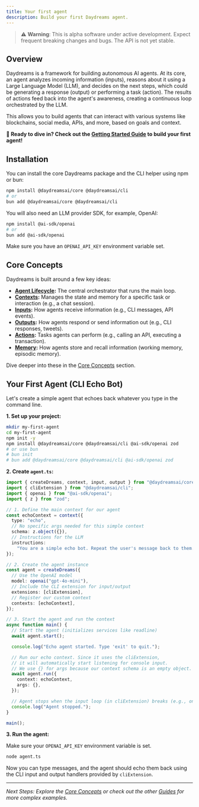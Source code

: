 ```yaml
---
title: Your first agent
description: Build your first Daydreams agent.
---
```


> ⚠️ **Warning**: This is alpha software under active development. Expect
> frequent breaking changes and bugs. The API is not yet stable.

## Overview

Daydreams is a framework for building autonomous AI agents. At its core, an
agent analyzes incoming information (inputs), reasons about it using a Large
Language Model (LLM), and decides on the next steps, which could be generating a
response (output) or performing a task (action). The results of actions feed
back into the agent's awareness, creating a continuous loop orchestrated by the
LLM.

This allows you to build agents that can interact with various systems like
blockchains, social media, APIs, and more, based on goals and context.

**🚀 Ready to dive in? Check out the
[Getting Started Guide](/docs/guides/getting-started) to build your first
agent!**

## Installation

You can install the core Daydreams package and the CLI helper using npm or bun:

```bash
npm install @daydreamsai/core @daydreamsai/cli
# or
bun add @daydreamsai/core @daydreamsai/cli
```

You will also need an LLM provider SDK, for example, OpenAI:

```bash
npm install @ai-sdk/openai
# or
bun add @ai-sdk/openai
```

Make sure you have an `OPENAI_API_KEY` environment variable set.

## Core Concepts

Daydreams is built around a few key ideas:

- **[Agent Lifecycle](/docs/concepts/agent-lifecycle):** The central
  orchestrator that runs the main loop.
- **[Contexts](/docs/concepts/contexts):** Manages the state and memory for a
  specific task or interaction (e.g., a chat session).
- **[Inputs](/docs/concepts/inputs):** How agents receive information (e.g., CLI
  messages, API events).
- **[Outputs](/docs/concepts/outputs):** How agents respond or send information
  out (e.g., CLI responses, tweets).
- **[Actions](/docs/concepts/actions):** Tasks agents can perform (e.g., calling
  an API, executing a transaction).
- **[Memory](/docs/concepts/memory):** How agents store and recall information
  (working memory, episodic memory).

Dive deeper into these in the [Core Concepts](/docs/concepts/core) section.

## Your First Agent (CLI Echo Bot)

Let's create a simple agent that echoes back whatever you type in the command
line.

**1. Set up your project:**

```bash
mkdir my-first-agent
cd my-first-agent
npm init -y
npm install @daydreamsai/core @daydreamsai/cli @ai-sdk/openai zod
# or use bun
# bun init
# bun add @daydreamsai/core @daydreamsai/cli @ai-sdk/openai zod
```

**2. Create `agent.ts`:**

```typescript
import { createDreams, context, input, output } from "@daydreamsai/core";
import { cliExtension } from "@daydreamsai/cli";
import { openai } from "@ai-sdk/openai";
import { z } from "zod";

// 1. Define the main context for our agent
const echoContext = context({
  type: "echo",
  // No specific args needed for this simple context
  schema: z.object({}),
  // Instructions for the LLM
  instructions:
    "You are a simple echo bot. Repeat the user's message back to them.",
});

// 2. Create the agent instance
const agent = createDreams({
  // Use the OpenAI model
  model: openai("gpt-4o-mini"),
  // Include the CLI extension for input/output
  extensions: [cliExtension],
  // Register our custom context
  contexts: [echoContext],
});

// 3. Start the agent and run the context
async function main() {
  // Start the agent (initializes services like readline)
  await agent.start();

  console.log("Echo agent started. Type 'exit' to quit.");

  // Run our echo context. Since it uses the cliExtension,
  // it will automatically start listening for console input.
  // We use {} for args because our context schema is an empty object.
  await agent.run({
    context: echoContext,
    args: {},
  });

  // Agent stops when the input loop (in cliExtension) breaks (e.g., on "exit")
  console.log("Agent stopped.");
}

main();
```

**3. Run the agent:**

Make sure your `OPENAI_API_KEY` environment variable is set.

```bash
node agent.ts
```

Now you can type messages, and the agent should echo them back using the CLI
input and output handlers provided by `cliExtension`.

---

_Next Steps: Explore the [Core Concepts](/docs/concepts/core) or check out the
other [Guides](/docs/guides/getting-started) for more complex examples._
